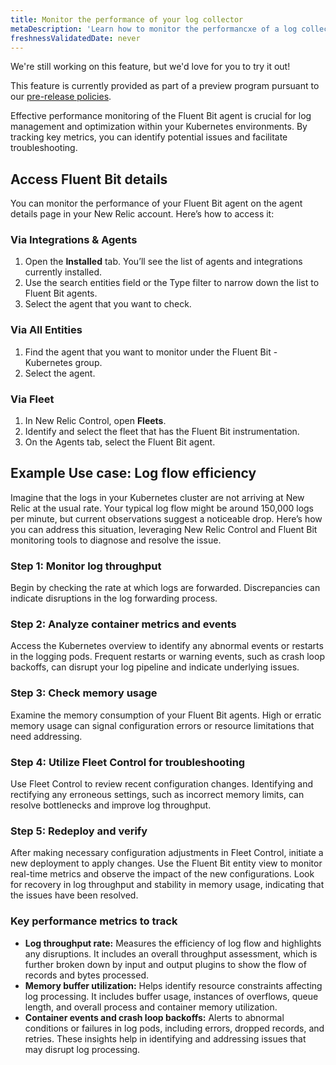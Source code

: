 ```yaml
---
title: Monitor the performance of your log collector
metaDescription: 'Learn how to monitor the performancxe of a log collector in New Relic.'
freshnessValidatedDate: never
---
```


<Callout title="preview">
  We're still working on this feature, but we'd love for you to try it out!

  This feature is currently provided as part of a preview program pursuant to our [pre-release policies](/docs/licenses/license-information/referenced-policies/new-relic-pre-release-policy).
</Callout>

Effective performance monitoring of the Fluent Bit agent is crucial for log management and optimization within your Kubernetes environments. By tracking key metrics, you can identify potential issues and facilitate troubleshooting.

## Access Fluent Bit details
You can monitor the performance of your Fluent Bit agent on the agent details page in your New Relic account. Here’s how to access it:

### Via Integrations & Agents
1. Open the **Installed** tab. You’ll see the list of agents and integrations currently installed.
2. Use the search entities field or the Type filter to narrow down the list to Fluent Bit agents.
3. Select the agent that you want to check.

### Via All Entities
1. Find the agent that you want to monitor under the Fluent Bit - Kubernetes group.
2. Select the agent.

### Via Fleet
1. In New Relic Control, open **Fleets**.
2. Identify and select the fleet that has the Fluent Bit instrumentation.
3. On the Agents tab, select the Fluent Bit agent.

## Example Use case: Log flow efficiency
Imagine that the logs in your Kubernetes cluster are not arriving at New Relic at the usual rate. Your typical log flow might be around 150,000 logs per minute, but current observations suggest a noticeable drop. Here’s how you can address this situation, leveraging New Relic Control and Fluent Bit monitoring tools to diagnose and resolve the issue.

### Step 1: Monitor log throughput
Begin by checking the rate at which logs are forwarded. Discrepancies can indicate disruptions in the log forwarding process.

### Step 2: Analyze container metrics and events
Access the Kubernetes overview to identify any abnormal events or restarts in the logging pods. Frequent restarts or warning events, such as crash loop backoffs, can disrupt your log pipeline and indicate underlying issues.

### Step 3: Check memory usage
Examine the memory consumption of your Fluent Bit agents. High or erratic memory usage can signal configuration errors or resource limitations that need addressing.

### Step 4: Utilize Fleet Control for troubleshooting
Use Fleet Control to review recent configuration changes. Identifying and rectifying any erroneous settings, such as incorrect memory limits, can resolve bottlenecks and improve log throughput.

### Step 5: Redeploy and verify
After making necessary configuration adjustments in Fleet Control, initiate a new deployment to apply changes.
Use the Fluent Bit entity view to monitor real-time metrics and observe the impact of the new configurations. Look for recovery in log throughput and stability in memory usage, indicating that the issues have been resolved.

### Key performance metrics to track
- **Log throughput rate:** Measures the efficiency of log flow and highlights any disruptions. It includes an overall throughput assessment, which is further broken down by input and output plugins to show the flow of records and bytes processed.
- **Memory buffer utilization:** Helps identify resource constraints affecting log processing. It includes buffer usage, instances of overflows, queue length, and overall process and container memory utilization.
- **Container events and crash loop backoffs:** Alerts to abnormal conditions or failures in log pods, including errors, dropped records, and retries. These insights help in identifying and addressing issues that may disrupt log processing.
